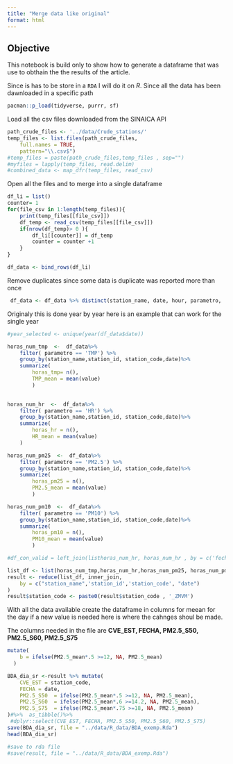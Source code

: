 ```yaml
---
title: "Merge data like original"
format: html
---
```


##  Objective 

This notebook is build only to show how to generate a dataframe that was use to obthain the the results of the article. 


Since is has to be store in a `RDA` I will do it on *R*. Since all the data has been dawnloaded in a specific path 
```r
pacman::p_load(tidyverse, purrr, sf)

```

Load all the csv files downloaded from the SINAICA API


```r
path_crude_files <- '../data/Crude_stations/'
temp_files <- list.files(path_crude_files, 
    full.names = TRUE,
    pattern="\\.csv$")
#temp_files = paste(path_crude_files,temp_files , sep="")
#myfiles = lapply(temp_files, read.delim)
#combined_data <- map_dfr(temp_files, read_csv)

```

Open all the files and to merge into a single dataframe

```r
df_li = list()
counter= 1
for(file_csv in 1:length(temp_files)){
    print(temp_files[[file_csv]])
    df_temp <- read_csv(temp_files[[file_csv]])
    if(nrow(df_temp)> 0 ){
        df_li[[counter]] = df_temp
        counter = counter +1
    }
}
```

```r
df_data <- bind_rows(df_li)
```
Remove duplicates since some data is duplicate was reported more than once

```r
 df_data <- df_data %>% distinct(station_name, date, hour, parametro, .keep_all = TRUE)
```
Originaly this is done year by year here is an example that can work for the single year 
```r
#year_selected <- unique(year(df_data$date))

horas_num_tmp  <-  df_data%>%
    filter( parametro == 'TMP') %>%
    group_by(station_name,station_id, station_code,date)%>%
    summarize(
        horas_tmp= n(),
        TMP_mean = mean(value)
        )
    

horas_num_hr  <-  df_data%>%
    filter( parametro == 'HR') %>%
    group_by(station_name,station_id, station_code,date)%>%
    summarize(
        horas_hr = n(), 
        HR_mean = mean(value)
    )

horas_num_pm25  <-  df_data%>%
    filter( parametro == 'PM2.5') %>%
    group_by(station_name,station_id, station_code,date)%>%
    summarize(
        horas_pm25 = n(),
        PM2.5_mean = mean(value)
        )

horas_num_pm10  <-  df_data%>%
    filter( parametro == 'PM10') %>%
    group_by(station_name,station_id, station_code,date)%>%
    summarize(
        horas_pm10 = n(),
        PM10_mean = mean(value)
        )

#df_con_valid = left_join(listhoras_num_hr, horas_num_hr , by = c('fecha'='fecha'))


```


```r

list_df <- list(horas_num_tmp,horas_num_hr,horas_num_pm25, horas_num_pm10)
result <- reduce(list_df, inner_join,
    by = c("station_name",'station_id','station_code', "date")
)
result$station_code <- paste0(result$station_code , '_ZMVM')
```


With all the data available create the dataframe in columns for meean for the day if a new value is needed here is where the cahnges shoul be made. 

The columns needed in the file are **CVE_EST, FECHA, PM2.5_S50,         PM2.5_S60, PM2.5_S75**



```r
mutate(
    b = ifelse(PM2.5_mean*.5 >=12, NA, PM2.5_mean)
  )
```
```r

BDA_dia_sr <-result %>% mutate(
    CVE_EST = station_code,
    FECHA = date,
    PM2.5_S50  = ifelse(PM2.5_mean*.5 >=12, NA, PM2.5_mean),
    PM2.5_S60  = ifelse(PM2.5_mean*.6 >=14.2, NA, PM2.5_mean),
    PM2.5_S75  = ifelse(PM2.5_mean*.75 >=18, NA, PM2.5_mean)
)#%>%  as_tibble()%>%
 #dplyr::select(CVE_EST, FECHA, PM2.5_S50, PM2.5_S60, PM2.5_S75)
save(BDA_dia_sr, file = "../data/R_data/BDA_exemp.Rda")
head(BDA_dia_sr)
```



```r
#save to rda file
#save(result, file = "../data/R_data/BDA_exemp.Rda")
```